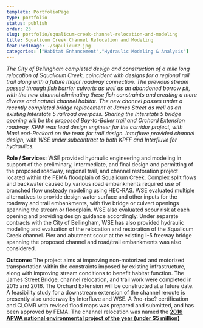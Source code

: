 ```yaml
---
template: PortfolioPage
type: portfolio
status: publish
order: 23
slug: portfolio/squalicum-creek-channel-relocation-and-modeling
title: Squalicum Creek Channel Relocation and Modeling
featuredImage: ./sqaulicum2.jpg
categories: ["Habitat Enhancement","Hydraulic Modeling & Analysis"]
---
```


_The City of Bellingham completed design and construction of a mile long relocation of Squalicum Creek, coincident with designs for a regional rail trail along with a future major roadway connection. The previous stream passed through fish barrier culverts as well as an abandoned borrow pit, with the new channel eliminating these fish constraints and creating a more diverse and natural channel habitat. The new channel passes under a recently completed bridge replacement at James Street as well as an existing Interstate 5 railroad overpass. Sharing the Interstate 5 bridge opening will be the proposed Bay-to-Baker trail and Orchard Extension roadway. KPFF was lead design engineer for the corridor project, with MacLeod-Reckord on the team for trail design. Interfluve provided channel design, with WSE under subcontract to both KPFF and Interfluve for hydraulics._  
  
**Role / Services:** WSE provided hydraulic engineering and modeling in support of the preliminary, intermediate, and final design and permitting of the proposed roadway, regional trail, and channel restoration project located within the FEMA floodplain of Squalicum Creek. Complex split flows and backwater caused by various road embankments required use of branched flow unsteady modeling using HEC-RAS. WSE evaluated multiple alternatives to provide design water surface and other inputs for the roadway and trail embankments, with five bridge or culvert openings spanning the stream or floodplain. WSE also evaluated scour risk at each opening and providing design guidance accordingly. Under separate contracts with the City of Bellingham, WSE has also provided hydraulic modeling and evaluation of the relocation and restoration of the Squalicum Creek channel. Pier and abutment scour at the existing I-5 freeway bridge spanning the proposed channel and road/trail embankments was also considered.  
  
**Outcome:** The project aims at improving non-motorized and motorized transportation within the constraints imposed by existing infrastructure, along with improving stream conditions to benefit habitat function. The James Street Bridge, channel relocation, and trail work were completed in 2015 and 2016. The Orchard Extension will be constructed at a future date. A feasibility study for a downstream extension of the channel reroute is presently also underway by Interfluve and WSE. A ?no-rise? certification and CLOMR with revised flood maps was prepared and submitted, and has been approved by FEMA. The channel relocation was named the **[2016 APWA national environmental project of the year (under $5 million)](http://www.pwmag.com/water-sewer/squalicum-creek-reroute_o)**